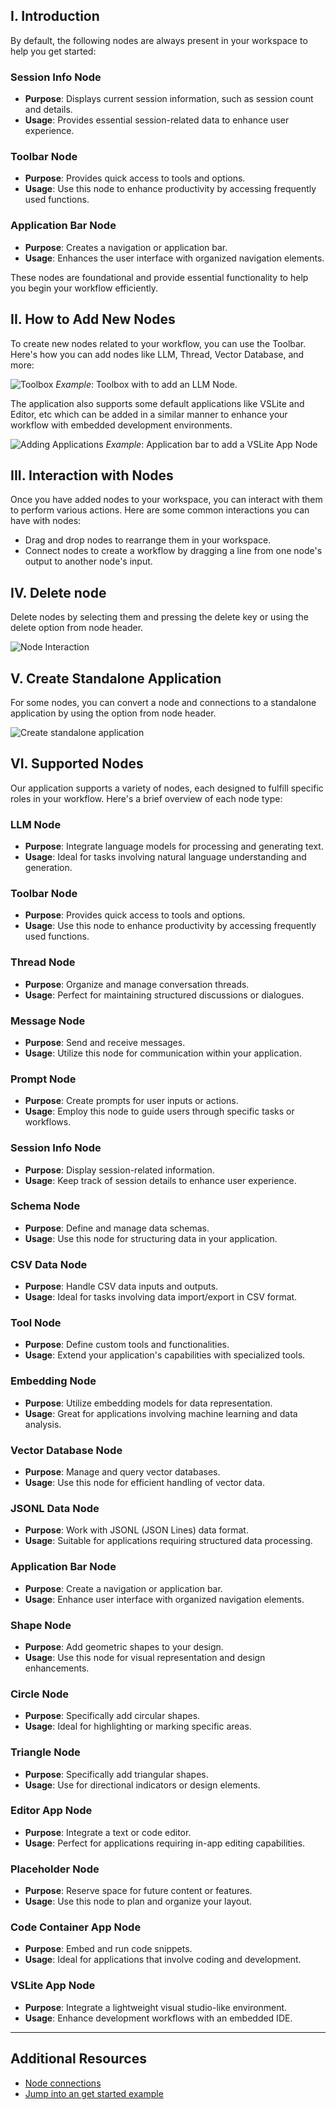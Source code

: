 ## I. Introduction

By default, the following nodes are always present in your workspace to help you get started:

### Session Info Node
- **Purpose**: Displays current session information, such as session count and details.
- **Usage**: Provides essential session-related data to enhance user experience.

### Toolbar Node
- **Purpose**: Provides quick access to tools and options.
- **Usage**: Use this node to enhance productivity by accessing frequently used functions.

### Application Bar Node
- **Purpose**: Creates a navigation or application bar.
- **Usage**: Enhances the user interface with organized navigation elements.

These nodes are foundational and provide essential functionality to help you begin your workflow efficiently.

## II. How to Add New Nodes

To create new nodes related to your workflow, you can use the Toolbar. Here's how you can add nodes like LLM, Thread, Vector Database, and more:

![Toolbox](./docs/toolbox-node.png)
*Example*: Toolbox with to add an LLM Node.

The application also supports some default applications like VSLite and Editor, etc which can be added in a similar manner to enhance your workflow with embedded development environments.

![Adding Applications](./docs/application-bar-node.png)
*Example*: Application bar to add a VSLite App Node

## III. Interaction with Nodes

Once you have added nodes to your workspace, you can interact with them to perform various actions. Here are some common interactions you can have with nodes:
* Drag and drop nodes to rearrange them in your workspace.
* Connect nodes to create a workflow by dragging a line from one node's output to another node's input.

## IV. Delete node

Delete nodes by selecting them and pressing the delete key or using the delete option from node header.

![Node Interaction](./docs/node-interaction.gif)

## V. Create Standalone Application

For some nodes, you can convert a node and connections to a standalone application by using the option from node header.

![Create standalone application](./docs/create-standalone-application.gif)

## VI. Supported Nodes

Our application supports a variety of nodes, each designed to fulfill specific roles in your workflow. Here's a brief overview of each node type:

### LLM Node
- **Purpose**: Integrate language models for processing and generating text.
- **Usage**: Ideal for tasks involving natural language understanding and generation.

### Toolbar Node
- **Purpose**: Provides quick access to tools and options.
- **Usage**: Use this node to enhance productivity by accessing frequently used functions.

### Thread Node
- **Purpose**: Organize and manage conversation threads.
- **Usage**: Perfect for maintaining structured discussions or dialogues.

### Message Node
- **Purpose**: Send and receive messages.
- **Usage**: Utilize this node for communication within your application.

### Prompt Node
- **Purpose**: Create prompts for user inputs or actions.
- **Usage**: Employ this node to guide users through specific tasks or workflows.

### Session Info Node
- **Purpose**: Display session-related information.
- **Usage**: Keep track of session details to enhance user experience.

### Schema Node
- **Purpose**: Define and manage data schemas.
- **Usage**: Use this node for structuring data in your application.

### CSV Data Node
- **Purpose**: Handle CSV data inputs and outputs.
- **Usage**: Ideal for tasks involving data import/export in CSV format.

### Tool Node
- **Purpose**: Define custom tools and functionalities.
- **Usage**: Extend your application's capabilities with specialized tools.

### Embedding Node
- **Purpose**: Utilize embedding models for data representation.
- **Usage**: Great for applications involving machine learning and data analysis.

### Vector Database Node
- **Purpose**: Manage and query vector databases.
- **Usage**: Use this node for efficient handling of vector data.

### JSONL Data Node
- **Purpose**: Work with JSONL (JSON Lines) data format.
- **Usage**: Suitable for applications requiring structured data processing.

### Application Bar Node
- **Purpose**: Create a navigation or application bar.
- **Usage**: Enhance user interface with organized navigation elements.

### Shape Node
- **Purpose**: Add geometric shapes to your design.
- **Usage**: Use this node for visual representation and design enhancements.

### Circle Node
- **Purpose**: Specifically add circular shapes.
- **Usage**: Ideal for highlighting or marking specific areas.

### Triangle Node
- **Purpose**: Specifically add triangular shapes.
- **Usage**: Use for directional indicators or design elements.

### Editor App Node
- **Purpose**: Integrate a text or code editor.
- **Usage**: Perfect for applications requiring in-app editing capabilities.

### Placeholder Node
- **Purpose**: Reserve space for future content or features.
- **Usage**: Use this node to plan and organize your layout.

### Code Container App Node
- **Purpose**: Embed and run code snippets.
- **Usage**: Ideal for applications that involve coding and development.

### VSLite App Node
- **Purpose**: Integrate a lightweight visual studio-like environment.
- **Usage**: Enhance development workflows with an embedded IDE.

---

## Additional Resources

- [Node connections](./#/document/connections)
- [Jump into an get started example](./#/document/get-started)

<br />
<br />
<br />
<br />
<br />
